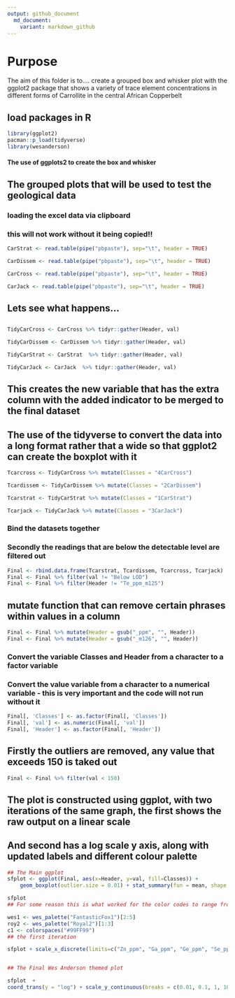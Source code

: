 ```yaml
---
output: github_document
  md_document:
    variant: markdown_github
---
```


# Purpose

The aim of this folder is to.... create a grouped box and whisker plot with the ggplot2 package that shows a variety of trace element concentrations in different forms of Carrollite in the central African Copperbelt 

## load packages in R 

```r
library(ggplot2) 
pacman::p_load(tidyverse)
library(wesanderson)

```

#### The use of ggplots2 to create the box and whisker
## The grouped plots that will be used to test the geological data

### loading the excel data via clipboard
### this will not work without it being copied!!

```r
CarStrat <- read.table(pipe("pbpaste"), sep="\t", header = TRUE)

CarDissem <- read.table(pipe("pbpaste"), sep="\t", header = TRUE)

CarCross <- read.table(pipe("pbpaste"), sep="\t", header = TRUE)

CarJack <- read.table(pipe("pbpaste"), sep="\t", header = TRUE)

```


## Lets see what happens...
##
```r

TidyCarCross <- CarCross %>% tidyr::gather(Header, val)

TidyCarDissem <- CarDissem %>% tidyr::gather(Header, val)

TidyCarStrat <- CarStrat  %>% tidyr::gather(Header, val)

TidyCarJack <- CarJack  %>% tidyr::gather(Header, val)

```


## This creates the new variable that has the extra column with the added indicator to be merged to the final dataset
## The use of the tidyverse to convert the data into a long format rather that a wide so that ggplot2 can create the boxplot with it

```r
Tcarcross <- TidyCarCross %>% mutate(Classes = "4CarCross")

Tcardissem <- TidyCarDissem %>% mutate(Classes = "2CarDissem")

Tcarstrat <- TidyCarStrat %>% mutate(Classes = "1CarStrat")

Tcarjack <- TidyCarJack %>% mutate(Classes = "3CarJack")


```


### Bind the datasets together
### Secondly the readings that are below the detectable level are filtered out 
```r
Final <- rbind.data.frame(Tcarstrat, Tcardissem, Tcarcross, Tcarjack)
Final <- Final %>% filter(val != "Below LOD")
Final <- Final %>% filter(Header != "Te_ppm_m125")
```


## mutate function that can remove certain phrases within values in a column 

```r
Final <- Final %>% mutate(Header = gsub("_ppm", "", Header))
Final <- Final %>% mutate(Header = gsub("_m126", "", Header))
```



### Convert the variable Classes and Header from a character to a factor variable
### Convert the value variable from a character to a numerical variable - this is very important and the code will not run without it

```r
Final[, 'Classes'] <- as.factor(Final[, 'Classes'])
Final[, 'val'] <- as.numeric(Final[, 'val'])
Final[, 'Header'] <- as.factor(Final[, 'Header'])
```


## Firstly the outliers are removed, any value that exceeds 150 is taked out

```r
Final <- Final %>% filter(val < 150)
```


## The plot is constructed using ggplot, with two iterations of the same graph, the first shows the raw output on a linear scale
## And second has a log scale y axis, along with updated labels and different colour palette
```r
## The Main ggplot
sfplot <- ggplot(Final, aes(x=Header, y=val, fill=Classes)) + 
    geom_boxplot(outlier.size = 0.01) + stat_summary(fun = mean, shape = 4, aes(group=Classes), position=position_dodge(0.75), show.legend = FALSE, color="black", size=0.25)

sfplot
## For some reason this is what worked for the color codes to range from 2-5

wes1 <- wes_palette("FantasticFox1")[2:5]
roy2 <- wes_palette("Royal2")[1:3]
c1 <- colorspaces("#99FF99")
## the first iteration

sfplot + scale_x_discrete(limits=c("Zn_ppm", "Ga_ppm", "Ge_ppm", "Se_ppm", "Mo_ppm", "Ag_ppm", "Cd_ppm", "In_ppm", "Sb_ppm", "Te_ppm_m125", "Te_ppm_m126", "Au_ppm", "Pb_ppm", "Bi_ppm")) 


## The Final Wes Anderson themed plot

sfplot  +
coord_trans(y = "log") + scale_y_continuous(breaks = c(0.01, 0.1, 1, 10, 100), labels = c(0.01, 0.1, 1, 10, 100)) + labs(x="Elements", y = "Log (Concentrations) / ppm") + theme(legend.position="bottom") + scale_fill_manual(guide = guide_legend(title = ""), breaks=c("1CarStrat", "2CarDissem", "3CarJack", "4CarCross"), values=c(wes1), labels=c("Stratiform Carrollite", "Disseminated Carrollite", "Jack Vein Carrollite", "Cross-Cutting Vein Carrollite")) + theme(axis.text.x = element_text(size=12, face = "bold"), axis.text.y = element_text(size=12, face = "bold"), legend.text=element_text(size=14), axis.title=element_text(size=15,face="bold"))

```






